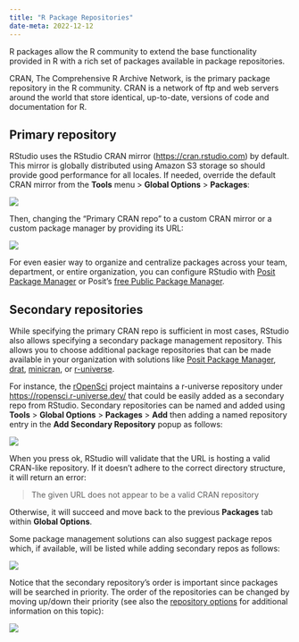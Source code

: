 ```yaml
---
title: "R Package Repositories"
date-meta: 2022-12-12
---
```


R packages allow the R community to extend the base functionality provided in R with a rich set of packages available in package repositories.

CRAN, The Comprehensive R Archive Network, is the primary package repository in the R community. CRAN is a network of ftp and web servers around the world that store identical, up-to-date, versions of code and documentation for R.

## Primary repository

RStudio uses the RStudio CRAN mirror ([https://cran.rstudio.com](https://cran.rstudio.com/)) by default. This mirror is globally distributed using Amazon S3 storage so should provide good performance for all locales. If needed, override the default CRAN mirror from the **Tools** menu > **Global Options** > **Packages**:

![](images/primary-rstudio-repo.png){fig-alt="The RStudio Global options > Packages menu, highlighting RStudio's global CRAN mirror."}

Then, changing the "Primary CRAN repo" to a custom CRAN mirror or a custom package manager by providing its URL:

![](images/change-primary-repo.png){fig-alt="The menu for Choosing an alternative Primary Repository"}

For even easier way to organize and centralize packages across your team, department, or entire organization, you can configure RStudio with [Posit Package Manager](https://www.posit.co/products/package-manager/) or Posit's [free Public Package Manager](https://packagemanager.posit.co/client/#/repos/1/overview).

## Secondary repositories

While specifying the primary CRAN repo is sufficient in most cases, RStudio also allows specifying a secondary package management repository. This allows you to choose additional package repositories that can be made available in your organization with solutions like [Posit Package Manager](https://www.posit.co/products/package-manager/), [drat](https://cran.r-project.org/package=drat), [minicran](https://cran.r-project.org/package=miniCRAN), or [r-universe](https://ropensci.r-universe.dev/ui#packages). 

For instance, the [rOpenSci](https://ropensci.org/) project maintains a r-universe repository under <https://ropensci.r-universe.dev/> that could be easily added as a secondary repo from RStudio. Secondary repositories can be named and added using **Tools** > **Global Options** > **Packages** > **Add** then adding a named repository entry in the **Add Secondary Repository** popup as follows: 

![](images/ropensci-secondary.png){fig-alt="The Add Secondary Repository popup, showing adding ropensci from r-universe."}

When you press ok, RStudio will validate that the URL is hosting a valid CRAN-like repository. If it doesn't adhere to the correct directory structure, it will return an error: 

> The given URL does not appear to be a valid CRAN repository

Otherwise, it will succeed and move back to the previous **Packages** tab within **Global Options**.

Some package management solutions can also suggest package repos which, if available, will be listed while adding secondary repos as follows:

![](images/suggested-secondary-repos.png){fig-alt="The secondary repos menu with suggested secondary options."}

::: {.callout-tip}

Notice that the secondary repository's order is important since packages will be searched in priority. The order of the repositories can be changed by moving up/down their priority (see also the [repository options](https://stat.ethz.ch/R-manual/R-devel/library/base/html/options.html) for additional information on this topic):

![](images/secondary-repo-order.png){fig-alt="The Global options > Packages menu - and the option to Move up/down specific repos."}

:::


